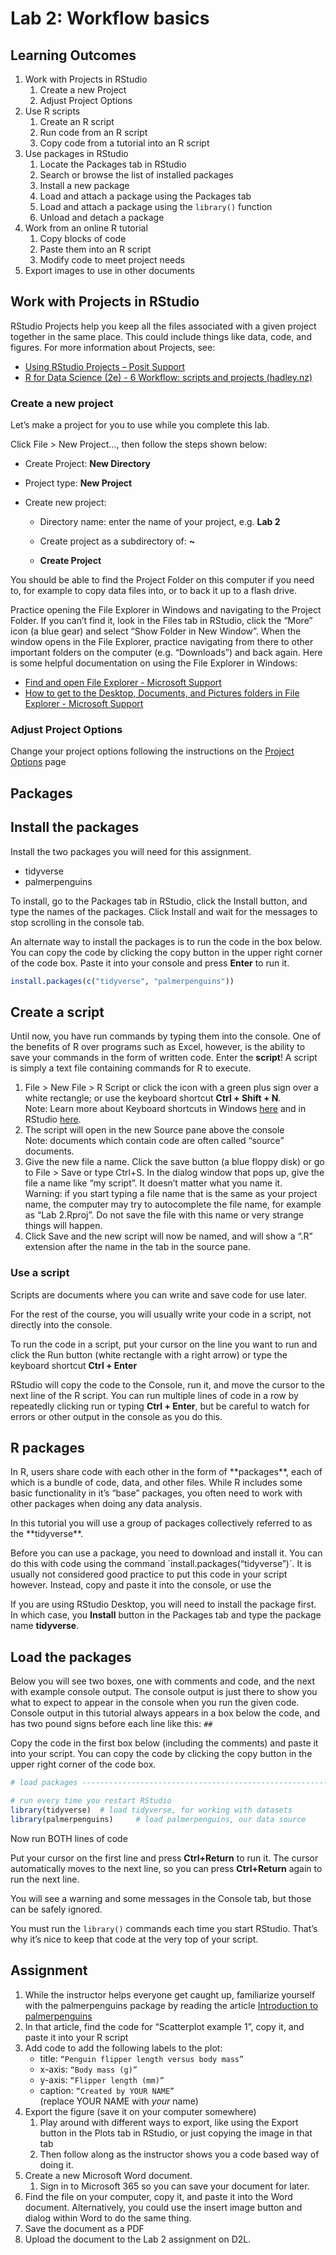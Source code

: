 # Lab 2: Workflow basics

## Learning Outcomes

1.  Work with Projects in RStudio
    1.  Create a new Project
    2.  Adjust Project Options
2.  Use R scripts
    1.  Create an R script
    2.  Run code from an R script
    3.  Copy code from a tutorial into an R script
3.  Use packages in RStudio
    1.  Locate the Packages tab in RStudio
    2.  Search or browse the list of installed packages
    3.  Install a new package
    4.  Load and attach a package using the Packages tab
    5.  Load and attach a package using the `library()` function
    6.  Unload and detach a package
4.  Work from an online R tutorial
    1.  Copy blocks of code
    2.  Paste them into an R script
    3.  Modify code to meet project needs
5.  Export images to use in other documents

## Work with Projects in RStudio

RStudio Projects help you keep all the files associated with a given project together in the same place. This could include things like data, code, and figures. For more information about Projects, see:

-   [Using RStudio Projects -- Posit Support](https://support.posit.co/hc/en-us/articles/200526207-Using-RStudio-Projects)
-   [R for Data Science (2e) - 6 Workflow: scripts and projects (hadley.nz)](https://r4ds.hadley.nz/workflow-scripts#projects)

### Create a new project

Let's make a project for you to use while you complete this lab.

Click File \> New Project..., then follow the steps shown below:

-   Create Project: **New Directory**

-   Project type: **New Project**

-   Create new project:

    -   Directory name: enter the name of your project, e.g. **Lab 2**

    -   Create project as a subdirectory of: **\~**

    -   **Create Project**

You should be able to find the Project Folder on this computer if you need to, for example to copy data files into, or to back it up to a flash drive.

Practice opening the File Explorer in Windows and navigating to the Project Folder. If you can't find it, look in the Files tab in RStudio, click the "More" icon (a blue gear) and select "Show Folder in New Window". When the window opens in the File Explorer, practice navigating from there to other important folders on the computer (e.g. "Downloads") and back again. Here is some helpful documentation on using the File Explorer in Windows:

-   [Find and open File Explorer - Microsoft Support](https://support.microsoft.com/en-us/windows/find-and-open-file-explorer-ef370130-1cca-9dc5-e0df-2f7416fe1cb1)
-   [How to get to the Desktop, Documents, and Pictures folders in File Explorer - Microsoft Support](https://support.microsoft.com/en-us/windows/how-to-get-to-the-desktop-documents-and-pictures-folders-in-file-explorer-3370f06b-0f8d-4b25-be9a-3ee54f381e3d)

### Adjust Project Options

Change your project options following the instructions on the [Project Options](project-options.html) page

## Packages

## Install the packages

Install the two packages you will need for this assignment.

-   tidyverse
-   palmerpenguins

To install, go to the Packages tab in RStudio, click the Install button, and type the names of the packages. Click Install and wait for the messages to stop scrolling in the console tab.

An alternate way to install the packages is to run the code in the box below. You can copy the code by clicking the copy button in the upper right corner of the code box. Paste it into your console and press **Enter** to run it.

```r
install.packages(c("tidyverse", "palmerpenguins"))
```

## Create a script

Until now, you have run commands by typing them into the console. One of the benefits of R over programs such as Excel, however, is the ability to save your commands in the form of written code. Enter the **script**! A script is simply a text file containing commands for R to execute.

1.  File \> New File \> R Script or click the icon with a green plus sign over a white rectangle; or use the keyboard shortcut **Ctrl + Shift + N**.\
    Note: Learn more about Keyboard shortcuts in Windows [here](https://support.microsoft.com/en-us/windows/keyboard-shortcuts-in-windows-dcc61a57-8ff0-cffe-9796-cb9706c75eec) and in RStudio [here](https://support.posit.co/hc/en-us/articles/200711853-Keyboard-Shortcuts-in-the-RStudio-IDE).
2.  The script will open in the new Source pane above the console\
    Note: documents which contain code are often called "source" documents.
3.  Give the new file a name. Click the save button (a blue floppy disk) or go to File \> Save or type Ctrl+S. In the dialog window that pops up, give the file a name like "my script". It doesn't matter what you name it.\
    Warning: if you start typing a file name that is the same as your project name, the computer may try to autocomplete the file name, for example as "Lab 2.Rproj". Do not save the file with this name or very strange things will happen.
4.  Click Save and the new script will now be named, and will show a ".R" extension after the name in the tab in the source pane.

### Use a script

Scripts are documents where you can write and save code for use later.

For the rest of the course, you will usually write your code in a script, not directly into the console.

To run the code in a script, put your cursor on the line you want to run and click the Run button (white rectangle with a right arrow) or type the keyboard shortcut **Ctrl + Enter**

RStudio will copy the code to the Console, run it, and move the cursor to the next line of the R script. You can run multiple lines of code in a row by repeatedly clicking run or typing **Ctrl + Enter**, but be careful to watch for errors or other output in the console as you do this.

## R packages

In R, users share code with each other in the form of \*\*packages\*\*, each of which is a bundle of code, data, and other files. While R includes some basic functionality in it's "base" packages, you often need to work with other packages when doing any data analysis.

In this tutorial you will use a group of packages collectively referred to as the \*\*tidyverse\*\*.

Before you can use a package, you need to download and install it. You can do this with code using the command \`install.packages("tidyverse")\`. It is usually not considered good practice to put this code in your script however. Instead, copy and paste it into the console, or use the

If you are using RStudio Desktop, you will need to install the package first. In which case, you **Install** button in the Packages tab and type the package name **tidyverse**.

## Load the packages

Below you will see two boxes, one with comments and code, and the next with example console output. The console output is just there to show you what to expect to appear in the console when you run the given code. Console output in this tutorial always appears in a box below the code, and has two pound signs before each line like this: `##`

Copy the code in the first box below (including the comments) and paste it into your script. You can copy the code by clicking the copy button in the upper right corner of the code box.

```r
# load packages -----------------------------------------------------------

# run every time you restart RStudio
library(tidyverse)  # load tidyverse, for working with datasets
library(palmerpenguins)     # load palmerpenguins, our data source
```

Now run BOTH lines of code

Put your cursor on the first line and press **Ctrl+Return** to run it. The cursor automatically moves to the next line, so you can press **Ctrl+Return** again to run the next line.

You will see a warning and some messages in the Console tab, but those can be safely ignored.

You must run the `library()` commands each time you start RStudio. That's why it's nice to keep that code at the very top of your script.

## Assignment

1.  While the instructor helps everyone get caught up, familiarize yourself with the palmerpenguins package by reading the article [Introduction to palmerpenguins](https://allisonhorst.github.io/palmerpenguins/articles/intro.html)
2.  In that article, find the code for "Scatterplot example 1", copy it, and paste it into your R script
3.  Add code to add the following labels to the plot:
    -   title: `“Penguin flipper length versus body mass”`
    -   x-axis: `“Body mass (g)”`
    -   y-axis: `“Flipper length (mm)”`
    -   caption: `“Created by YOUR NAME”`\
        (replace YOUR NAME with *your* name)
4.  Export the figure (save it on your computer somewhere)
    1.  Play around with different ways to export, like using the Export button in the Plots tab in RStudio, or just copying the image in that tab
    2.  Then follow along as the instructor shows you a code based way of doing it.
5.  Create a new Microsoft Word document.
    1.  Sign in to Microsoft 365 so you can save your document for later.
6.  Find the file on your computer, copy it, and paste it into the Word document. Alternatively, you could use the insert image button and dialog within Word to do the same thing.
7.  Save the document as a PDF
8.  Upload the document to the Lab 2 assignment on D2L.
